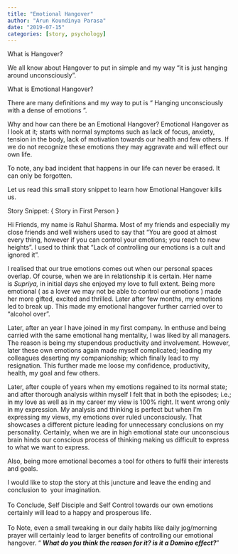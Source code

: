 ```yaml
---
title: "Emotional Hangover"
author: "Arun Koundinya Parasa"
date: "2019-07-15"
categories: [story, psychology]
---
```


What is Hangover?

We all know about Hangover to put in simple and my way "it is just hanging around unconsciously".

What is Emotional Hangover?

There are many definitions and my way to put is " Hanging unconsciously with a dense of emotions ". 

Why and how can there be an Emotional Hangover?
Emotional Hangover as I look at it; starts with normal symptoms such as lack of focus, anxiety, tension in the body, lack of motivation towards our health and few others. If we do not recognize these emotions they may aggravate and will effect our own life. 

To note, any bad incident that happens in our life can never be erased. It can only be forgotten.

Let us read this small story snippet to learn how Emotional Hangover kills us.

Story Snippet: { Story in First Person }

Hi Friends, my name is Rahul Sharma. Most of my friends and especially my close friends and well wishers used to say that "You are good at almost every thing, however if you can control your emotions; you reach to new heights". I used to think that "Lack of controlling our emotions is a cult and ignored it".

I realised that our true emotions comes out when our personal spaces overlap. Of course, when we are in relationship it is certain. Her name is *Supriya,* in initial days she enjoyed my love to full extent. Being more emotional ( as a lover we may not be able to control our emotions ) made her more gifted, excited and thrilled. Later after few months, my emotions led to break up. This made my emotional hangover further carried over to "alcohol over".

Later, after an year I have joined in my first company. In enthuse and being carried with the same emotional hang mentality, I was liked by all managers. The reason is being my stupendous productivity and involvement. However, later these own emotions again made myself complicated; leading my colleagues deserting my companionship; which finally lead to my resignation. This further made me loose my confidence, productivity, health, my goal and few others.

Later, after couple of years when my emotions regained to its normal state; and after thorough analysis within myself I felt that in both the episodes; i.e.; in my love as well as in my career my view is 100% right. It went wrong only in my expression. My analysis and thinking is perfect but when I'm expressing my views, my emotions over ruled unconsciously. That showcases a different picture leading for unnecessary conclusions on my personality. Certainly, when we are in high emotional state our unconscious brain hinds our conscious process of thinking making us difficult to express to what we want to express.

Also, being more emotional becomes a tool for others to fulfil their interests and goals.

I would like to stop the story at this juncture and leave the ending and conclusion to  your imagination.\
\
To Conclude, Self Disciple and Self Control towards our own emotions certainly will lead to a happy and prosperous life.\
\
To Note, even a small tweaking in our daily habits like daily jog/morning prayer will certainly lead to larger benefits of controlling our emotional hangover. " ***What do you think the reason for it? is it a Domino effect?***"